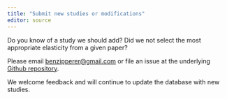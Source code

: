 ```yaml
---
title: "Submit new studies or modifications"
editor: source
---
```


Do you know of a study we should add? Did we not select the most appropriate elasticity from a given paper?

Please email [benzipperer@gmail.com](mailto:benzipperer@gmail.com?subject=Own-wage elasticity database) or file an issue at the underlying [Github repository](https://github.com/Economic/owe/issues).

We welcome feedback and will continue to update the database with new studies.